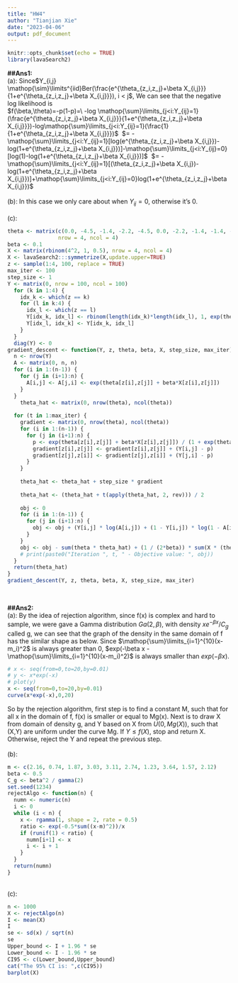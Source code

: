 ```yaml
---
title: "HW4"
author: "Tianjian Xie"
date: "2023-04-06"
output: pdf_document
---
```


```r
knitr::opts_chunk$set(echo = TRUE)
library(lavaSearch2)
```

**##Ans1:**\
(a): Since$Y_{i,j} \mathop{\sim}\limits^{iid}Ber(\frac{e^{\theta_{z_i,z_j}+\beta X_{i,j}}}{1+e^{\theta_{z_i,z_j}+\beta X_{i,j}}}), i < j$, We can see that the negative log likelihood is\
$f(\beta,\theta)=-p(1-p)=\ -log \mathop{\sum}\limits_{j<i:Y_{ij}=1}(\frac{e^{\theta_{z_i,z_j}+\beta X_{i,j}}}{1+e^{\theta_{z_i,z_j}+\beta X_{i,j}}})-log\mathop{\sum}\limits_{j<i:Y_{ij}=1}(\frac{1}{1+e^{\theta_{z_i,z_j}+\beta X_{i,j}}})$  $= -\mathop{\sum}\limits_{j<i:Y_{ij}=1}[log(e^{\theta_{z_i,z_j}+\beta X_{i,j}})-log(1+e^{\theta_{z_i,z_j}+\beta X_{i,j}})]-\mathop{\sum}\limits_{j<i:Y_{ij}=0}[log(1)-log(1+e^{\theta_{z_i,z_j}+\beta X_{i,j}})]$  $= -\mathop{\sum}\limits_{j<i:Y_{ij}=1}[(\theta_{z_i,z_j}+\beta X_{i,j})-log(1+e^{\theta_{z_i,z_j}+\beta X_{i,j}})]+\mathop{\sum}\limits_{j<i:Y_{ij}=0}log(1+e^{\theta_{z_i,z_j}+\beta X_{i,j}})$\
\
(b): In this case we only care about when $Y_{ij}=0$, otherwise it's 0.\
\
(c):
```r
theta <- matrix(c(0.0, -4.5, -1.4, -2.2, -4.5, 0.0, -2.2, -1.4, -1.4, -2.2, 0.0, -1.4, -2.2, -1.4, -1.4, 0.0),
                nrow = 4, ncol = 4)
beta <- 0.1
X <- matrix(rbinom(4^2, 1, 0.5), nrow = 4, ncol = 4)
X <- lavaSearch2:::symmetrize(X,update.upper=TRUE)
z <- sample(1:4, 100, replace = TRUE)
max_iter <- 100
step_size <- 1
Y <- matrix(0, nrow = 100, ncol = 100)
  for (k in 1:4) {
    idx_k <- which(z == k)
    for (l in k:4) {
      idx_l <- which(z == l)
      Y[idx_k, idx_l] <- rbinom(length(idx_k)*length(idx_l), 1, exp(theta[k,l] + beta*X[k,l])/(1 + exp(theta[k,l] + beta*X[k,l])))
      Y[idx_l, idx_k] <- Y[idx_k, idx_l]
    }
  }
  diag(Y) <- 0
gradient_descent <- function(Y, z, theta, beta, X, step_size, max_iter) {
  n <- nrow(Y)
  A <- matrix(0, n, n)
  for (i in 1:(n-1)) {
    for (j in (i+1):n) {
      A[i,j] <- A[j,i] <- exp(theta[z[i],z[j]] + beta*X[z[i],z[j]])
    }
  }
    theta_hat <- matrix(0, nrow(theta), ncol(theta))
  
  for (t in 1:max_iter) {
    gradient <- matrix(0, nrow(theta), ncol(theta))
    for (i in 1:(n-1)) {
      for (j in (i+1):n) {
        p <- exp(theta[z[i],z[j]] + beta*X[z[i],z[j]]) / (1 + exp(theta[z[i],z[j]] + beta*X[z[i],z[j]]))
        gradient[z[i],z[j]] <- gradient[z[i],z[j]] + (Y[i,j] - p)
        gradient[z[j],z[i]] <- gradient[z[j],z[i]] + (Y[j,i] - p)
      }
    }
    
    theta_hat <- theta_hat + step_size * gradient
    
    theta_hat <- (theta_hat + t(apply(theta_hat, 2, rev))) / 2
    
    obj <- 0
    for (i in 1:(n-1)) {
      for (j in (i+1):n) {
        obj <- obj + (Y[i,j] * log(A[i,j]) + (1 - Y[i,j]) * log(1 - A[i,j]))
      }
    }
    obj <- obj - sum(theta * theta_hat) + (1 / (2*beta)) * sum(X * (theta_hat %*% theta_hat))
    # print(paste0("Iteration ", t, " - Objective value: ", obj))
  }
  return(theta_hat)
}
gradient_descent(Y, z, theta, beta, X, step_size, max_iter)
```
\

**##Ans2:**\
(a): By the idea of rejection algorithm, since f(x) is complex and hard to sample, we were gave a Gamma distribution $Ga(2,\beta)$, with density $xe^{-\beta x}/C_g$ called g, we can see that the graph of the density in the same domain of f has the similar shape as below. Since $\mathop{\sum}\limits_{i=1}^{10}(x-m_i)^2$ is always greater than 0, $exp(-\beta x - \mathop{\sum}\limits_{i=1}^{10}(x-m_i)^2)$ is always smaller than $exp(-\beta x)$.
```r
# x <- seq(from=0,to=20,by=0.01)
# y <- x*exp(-x)
# plot(y)
x <- seq(from=0,to=20,by=0.01)
curve(x*exp(-x),0,20)
``` 
So by the rejection algorithm, first step is to find a constant M, such that for all x in the domain of f, f(x) is smaller or equal to Mg(x). Next is to draw X from domain of density g, and Y based on X from $U(0,Mg(X))$, such that (X,Y) are uniform under the curve Mg. If $Y \leq f(X)$, stop and return X. Otherwise, reject the Y and repeat the previous step. \
\
(b):
```r
m <- c(2.16, 0.74, 1.87, 3.03, 3.11, 2.74, 1.23, 3.64, 1.57, 2.12)
beta <- 0.5
C_g <- beta^2 / gamma(2)
set.seed(1234)
rejectAlgo <- function(n) {
  numn <- numeric(n)
  i <- 0
  while (i < n) {
    x <- rgamma(1, shape = 2, rate = 0.5)
    ratio <- exp(-0.5*sum((x-m)^2))/x
    if (runif(1) < ratio) {
      numn[i+1] <- x
      i <- i + 1
    }
  }
  return(numn)
}
```
\
(c):
```r
n <- 1000
X <- rejectAlgo(n)
I <- mean(X)
I
se <- sd(x) / sqrt(n)
se
Upper_bound <- I + 1.96 * se
Lower_bound <- I - 1.96 * se
CI95 <- c(Lower_bound,Upper_bound)
cat("The 95% CI is: ",c(CI95))
barplot(X)
```
\